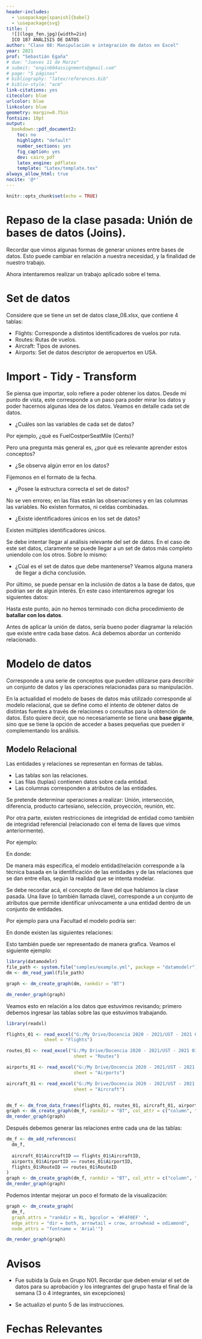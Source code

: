 ```yaml
---
header-includes:
  - \usepackage[spanish]{babel}
  - \usepackage{svg}
title: |
  ![](logo_fen.jpg){width=2in}  
  ICO 187 ANÁLISIS DE DATOS
author: "Clase 08: Manipulación e integración de datos en Excel"
year: 2021
prof: "Sebastián Egaña"
# due: "Jueves 11 de Marzo"
# submit: "engin604assignments@gmail.com"
# page: "5 páginas"
# bibliography: "latex/references.bib"
# biblio-style: "acm"
link-citations: yes
citecolor: blue
urlcolor: blue
linkcolor: blue
geometry: margin=0.75in
fontsize: 10pt
output: 
  bookdown::pdf_document2:
    toc: no
    highlight: "default"
    number_sections: yes
    fig_caption: yes
    dev: cairo_pdf
    latex_engine: pdflatex
    template: "Latex/template.tex"
always_allow_html: true
nocite: '@*'
---
```


```r
knitr::opts_chunk$set(echo = TRUE)
```

# Repaso de la clase pasada: Unión de bases de datos (Joins). 

Recordar que vimos algunas formas de generar uniones entre bases de datos. Esto puede cambiar en relación a nuestra necesidad, y la finalidad de nuestro trabajo. 

Ahora intentaremos realizar un trabajo aplicado sobre el tema.

# Set de datos

Considere que se tiene un set de datos clase_08.xlsx, que contiene 4 tablas:

+ Flights: Corresponde a distintos identificadores de vuelos por ruta. 
+ Routes: Rutas de vuelos.
+ Aircraft: Tipos de aviones. 
+ Airports: Set de datos descriptor de aeropuertos en USA. 

# Import - Tidy - Transform

Se piensa que importar, solo refiere a poder obtener los datos. Desde mi punto de vista, este corresponde a un paso para poder mirar los datos y poder hacernos algunas idea de los datos. Veamos en detalle cada set de datos. 

+ ¿Cuáles son las variables de cada set de datos?

Por ejemplo, ¿qué es FuelCostperSeatMile (Cents)?

\href{https://www.investopedia.com/terms/c/casm.asp#:~:text=Cost%20per%20available%20seat%20mile%20(CASM)%20is%20a%20common%20unit,profitable%20and%20efficient%20the%20airline.}{Acá}

Pero una pregunta más general es, ¿por qué es relevante aprender estos conceptos?

+ ¿Se observa algún error en los datos?

Fijemonos en el formato de la fecha.

+ ¿Posee la estructura correcta el set de datos?

No se ven errores; en las filas están las observaciones y en las columnas las variables. No existen formatos, ni celdas combinadas. 

+ ¿Existe identificadores únicos en los set de datos?

Existen múltiples identificadores únicos. 

Se debe intentar llegar al análisis relevante del set de datos. En el caso de este set datos, claramente se puede llegar a un set de datos más completo uniendolo con los otros. Sobre lo mismo:

+ ¿Cúal es el set de datos que debe mantenerse? Veamos alguna manera de llegar a dicha conclusión. 

Por último, se puede pensar en la inclusión de datos a la base de datos, que podrían ser de algún interés. En este caso intentaremos agregar los siguientes datos:

\href{https://en.wikipedia.org/wiki/List_of_airports_in_the_United_States}{Acá}

Hasta este punto, aún no hemos terminado con dicha procedimiento de **batallar con los datos**. 

Antes de aplicar la unión de datos, sería bueno poder diagramar la relación que existe entre cada base datos. Acá debemos abordar un contenido relacionado.

# Modelo de datos

Corresponde a una serie de conceptos que pueden utilizarse para describir un conjunto de datos y las operaciones relacionadas para su manipulación. 

En la actualidad el modelo de bases de datos más utilizado corresponde al modelo relacional, que se define como el intento de obtener datos de distintas fuentes a través de relaciones o consultas para la obtención de datos. Esto quiere decir, que no necesariamente se tiene una **base gigante**, sino que se tiene la opción de acceder a bases pequeñas que pueden ir complementando los análisis. 

 
## Modelo Relacional

Las entidades  y relaciones se representan en formas de tablas.

+ Las tablas son las relaciones.
+ Las filas (tuplas) contienen datos sobre cada entidad.
+ Las columnas corresponden a atributos de las entidades. 

Se pretende determinar operaciones a realizar: Unión, intersección, diferencia, producto cartesiano, selección, proyección, reunión, etc. 

Por otra parte, existen restricciones de integridad de entidad como también de integridad referencial (relacionado con el tema de llaves que vimos anteriormente).

Por ejemplo: 

\begin{center}
\begin{tabular}{|c|c|c|}
	\hline
	Entidades & Proveedor & Pieza \\
	\hline
	Atributos & Código & Código \\
	\hline
	& Nombre & Nombre  \\
	\hline
	& Ciudad & Dimensiones \\
	& & Peso \\
	\hline
\end{tabular}
\end{center}

En donde:

\begin{center}
\begin{tabular}{|c|c|}
	\hline
	Relación & Suministra \\
	\hline
	Entidades Participantes & Proveedor - Pieza \\
	\hline
	Cardinalidad & Muchos a muchos  \\
	\hline
	Atributos & Cantidad \\
	\hline
\end{tabular}
\end{center}

De manera más especifica, el modelo entidad/relación corresponde a la técnica basada en la identificación de las entidades y de las relaciones que se dan entre ellas, según la realidad que se intenta modelar. 

Se debe recordar acá, el concepto de llave del que hablamos la clase pasada. Una llave (o también llamada clave), corresponde a un conjunto de atributos que permite identificar unívocamente a una entidad dentro de un conjunto de entidades. 

Por ejemplo para una Facultad el modelo podría ser:

\begin{center}
\begin{tabular}{|c|c|c|c|c|c|c|}
	\hline
	Entidades & Asignatura & Alumno & Profesor & Departamento & Aula & Grupo \\
	Atributos & ID & RUT & RUT & ID & ID & ID \\
	& Nombre & Nombre & Nombre & Nombre & Capacidad & Tipo  \\
	& Créditos & Dirección & Categoría & & & \\
	& Curso & Email & Email & & & \\
	\hline
\end{tabular}
\end{center}

En donde existen las siguientes relaciones:

\begin{center}
\begin{tabular}{|c|c|c|c|c|c|c|}
	\hline
	Relación & Entidades participantes & Cardinalidad & Atributos \\
	se matricula en & Alumno - Grupo & N:M & Calificación \\
	enseña & Profesor - Grupo & N:M & \\
	impartida en & Asignatura - Grupo & 1:N  &\\
	asignada a & Aula - Grupo & N:M & Día, hora \\
	pertenece a & Profesor - Departamento & N:1 & \\
	dirige & Profesor - Departamento & 1:1 & \\
	\hline
\end{tabular}
\end{center}

Esto también puede ser representado de manera grafica. Veamos el siguiente ejemplo:

```r
library(datamodelr)
file_path <- system.file("samples/example.yml", package = "datamodelr")
dm <- dm_read_yaml(file_path)

graph <- dm_create_graph(dm, rankdir = "BT")

dm_render_graph(graph)

```

Veamos esto en relación a los datos que estuvimos revisando; primero debemos ingresar las tablas sobre las que estuvimos trabajando. 

```r
library(readxl)

flights_01 <- read_excel("G:/My Drive/Docencia 2020 - 2021/UST - 2021 01 Análisis de Datos/excel/clase_08.xlsx",
              sheet = "Flights")

routes_01 <- read_excel("G:/My Drive/Docencia 2020 - 2021/UST - 2021 01 Análisis de Datos/excel/clase_08.xlsx",
                         sheet = "Routes")

airports_01 <- read_excel("G:/My Drive/Docencia 2020 - 2021/UST - 2021 01 Análisis de Datos/excel/clase_08.xlsx",
                         sheet = "Airports")

aircraft_01 <- read_excel("G:/My Drive/Docencia 2020 - 2021/UST - 2021 01 Análisis de Datos/excel/clase_08.xlsx",
                         sheet = "Aircraft")


dm_f <- dm_from_data_frames(flights_01, routes_01, aircraft_01, airports_01)
graph <- dm_create_graph(dm_f, rankdir = "BT", col_attr = c("column", "type"))
dm_render_graph(graph)


```

Después debemos generar las relaciones entre cada una de las tablas:

```r
dm_f <- dm_add_references(
  dm_f,
  
  aircraft_01$AircraftID == flights_01$AircraftID,
  airports_01$AirportID == routes_01$AirportID,
  flights_01$RouteID == routes_01$RouteID
)
graph <- dm_create_graph(dm_f, rankdir = "BT", col_attr = c("column", "type"))
dm_render_graph(graph)

```

Podemos intentar mejorar un poco el formato de la visualización:

```r

graph <- dm_create_graph( 
  dm_f, 
  graph_attrs = "rankdir = RL, bgcolor = '#F4F0EF' ", 
  edge_attrs = "dir = both, arrowtail = crow, arrowhead = odiamond",
  node_attrs = "fontname = 'Arial'")

dm_render_graph(graph)


```



# Avisos

+ Fue subida la Guía en Grupo N01. Recordar que deben enviar el set de datos para su aprobación y los integrantes del grupo hasta el final de la semana (3 o 4 integrantes, sin excepciones)

+ Se actualizo el punto 5 de las instrucciones. 

# Fechas Relevantes

\begin{center}
\begin{tabular}{|c|l|c|c|}
	\hline
	Unidad & Evaluación & Ponderación & Fecha \\
	\hline
	Unidad I & Evaluación diagnóstica & & 25/03/2021 \\
	\hline
	& Evaluación Individual Participación & (5\%) & 05/04/2021 \\
	\hline
	& Evaluación Grupal & (15\%) & 27/04/2021 - 04/05/2021 \\
	\hline
	& Evaluación Individual - Sumativa I & (30\%) & 11/05/2021 \\
	\hline
	Unidad II & Evaluación Formativa & & 13/05/2021 \\
	\hline
	& Evaluación Individual Participación & (5\%) & 27/05/2021 \\
	\hline
	& Evaluación Grupal & (10\%) & 08/06/2021 - 15/06/2021 \\
	\hline
	& Evaluación Individual - Sumativa II & (15\%) & 17/06/2021 \\
	\hline
	Unidad III & Evaluación Formativa & & 22/06/2021 \\
	\hline
	& Evaluación Individual Participación & (5\%) & 24/06/2021 \\
	\hline
	& Evaluación Individual Sesión I- Sumativa III & (15\%) & 08/07/2021 \\
	\hline
	& Evaluación Individual Sesión II- Sumativa III & (15\%) & 13/07/2021 \\
	\hline
\end{tabular}
\end{center}

